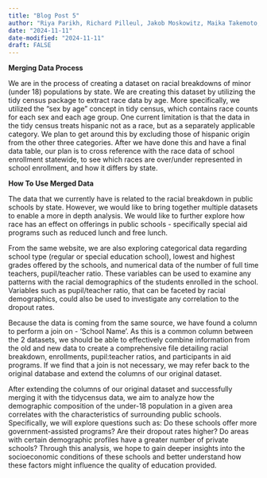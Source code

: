 ```yaml
---
title: "Blog Post 5"
author: "Riya Parikh, Richard Pilleul, Jakob Moskowitz, Maika Takemoto, Ria Sonalker."
date: "2024-11-11"
date-modified: "2024-11-11"
draft: FALSE
---
```


**Merging Data Process**

We are in the process of creating a dataset on racial breakdowns of minor (under 18) populations by state. We are creating this dataset by utilizing the tidy census package to extract race data by age. More specifically, we utilized the “sex by age” concept in tidy census, which contains race counts for each sex and each age group. One current limitation is that the data in the tidy census treats hispanic not as a race, but as a separately applicable category. We plan to get around this by excluding those of hispanic origin from the other three categories. After we have done this and have a final data table, our plan is to cross reference with the race data of school enrollment statewide, to see which races are over/under represented in school enrollment, and how it differs by state. 

**How To Use Merged Data**

The data that we currently have is related to the racial breakdown in public schools by state. However, we would like to bring together multiple datasets to enable a more in depth analysis. We would like to further explore how race has an effect on offerings in public schools - specifically special aid programs such as reduced lunch and free lunch. 

From the same website, we are also exploring categorical data regarding school type (regular or special education school), lowest and highest grades offered by the schools, and numerical data of the number of full time teachers, pupil/teacher ratio. These variables can be used to examine any patterns with the racial demographics of the students enrolled in the school. Variables such as pupil/teacher ratio, that can be faceted by racial demographics, could also be used to investigate any correlation to the dropout rates. 

Because the data is coming from the same source, we have found a column to perform a join on - ‘School Name’. As this is a common column between the 2 datasets, we should be able to effectively combine information from the old and new data to create a comprehensive file detailing racial breakdown, enrollments, pupil:teacher ratios, and participants in aid programs. If we find that a join is not necessary, we may refer back to the original database and extend the columns of our original dataset.

After extending the columns of our original dataset and successfully merging it with the tidycensus data, we aim to analyze how the demographic composition of the under-18 population in a given area correlates with the characteristics of surrounding public schools. Specifically, we will explore questions such as: Do these schools offer more government-assisted programs? Are their dropout rates higher? Do areas with certain demographic profiles have a greater number of private schools? Through this analysis, we hope to gain deeper insights into the socioeconomic conditions of these schools and better understand how these factors might influence the quality of education provided.
